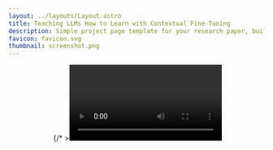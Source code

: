 ```yaml
---
layout: ../layouts/Layout.astro
title: Teaching LLMs How to Learn with Contextual Fine-Tuning
description: Simple project page template for your research paper, built with Astro and Tailwind CSS
favicon: favicon.svg
thumbnail: screenshot.png
---
```






<Header
  title={frontmatter.title}
  authors={[
    {},{},
    {
      name: "Younwoo Choi",
      notes: ["*"],
    },
    {
      name: "Muhammad Adil Asif",
      notes: ["*"],
    },
    {
      name: "Ziwen Han",
      notes: ["†"],
    },
    {
      name: "John Willes",
    },
    {},{},{},{},{},{},{},{},{},{},{},{},{},{},
    {
      name: "Rahul G. Krishnan",
    },
    {},{},{},{},{},{},{},{},{},
    {
      name: "University of Toronto"
    },
    {
      name: "Vector Institute"
    },
  ]}
  conference="ICLR 2025"
  notes={[
    {
      symbol: "*",
      text: "Equal contribution",
    },
    {
      symbol: "†",
      text: "Work conducted while at the Vector Institute",
    },
  ]}
  links={[
    {
      name: "Paper",
      url: "https://openreview.net/forum?id=FS2nukC2jv",
      icon: "ri:file-pdf-2-line",
    },
    {
      name: "Code",
      url: "https://github.com/younwoochoi/Contextual-Fine-Tuning",
      icon: "ri:github-line",
    },
    {
      name: "Dataset",
      url: "https://huggingface.co/datasets/ywchoi/OpenMedText",
      icon: "simple-icons:huggingface"
    }
  ]}
  />

<Image source={mainfig} altText="Diagram of the transformer deep learning architecture." />
{/*  ><Video source={outside} */}

<HighlightedSection>

## Abstract

Prompting Large Language Models (LLMs), or providing context on the expected model of operation, is an effective way to steer the outputs of such models to satisfy human desiderata after they have been trained. But in rapidly evolving domains, there is often need to fine-tune LLMs to improve either the kind of knowledge in their memory or their abilities to perform open ended reasoning in new domains. When human's learn new concepts, we often do so by linking the new material that we are studying to concepts we have already learned before. To that end, we ask, "can prompting help us teach LLMs how to learn". In this work, we study a novel generalization of instruction tuning, called contextual fine-tuning, to fine-tune LLMs. Our method leverages instructional prompts designed to mimic human cognitive strategies in learning and problem-solving to guide the learning process during training, aiming to improve the model’s interpretation and understanding of domain-specific knowledge. We empirically demonstrate that this simple yet effective modification improves the ability of LLMs to be fine-tuned rapidly on new datasets both within the medical and financial domains.

</HighlightedSection>

## Figures

Use the figure component to display images, videos, equations, or any other element, with an optional caption.

<Figure
    caption="Diagram of the transformer deep learning architecture."
  >
    <Image source={transformer} altText="Diagram of the transformer deep learning architecture." />
</Figure>

## Two columns

Use the two columns component to display two columns of content. In this example, the first column contains a figure with a YouTube video and the second column contains a figure with a custom [React](https://react.dev/) component. By default, they display side by side, but if the screen is narrow enough (for example, on mobile), they're arranged vertically.

<TwoColumns>
  <Figure slot="left" caption="Take a look at this YouTube video.">
    <YouTubeVideo videoId="wjZofJX0v4M" />
  </Figure>
  <Figure slot="right" caption="Now look at this Gaussian Splat, rendered with a React component.">
    <Splat client:idle />
  </Figure>
</TwoColumns>

## Heading levels

Use headings to divide your content into sections.

### Heading 3

Go down a level to heading 3...

#### Heading 4

...and down again to heading 4.

## LaTeX

You can also add LaTeX formulas, rendered during the build process using [KaTeX](https://katex.org/) so they're quick to load for visitors of your project page. You can write them inline, like this: <LaTeX inline formula="a^2 + b^2 = c^2" />. Or, you can write them as a block:

<LaTeX formula="\int_a^b f(x) dx" />

## Tables

You can add simple tables using [GitHub Flavored Markdown syntax](https://docs.github.com/en/get-started/writing-on-github/working-with-advanced-formatting/organizing-information-with-tables):

| Model | Accuracy | F1 score | Training time (hours) |
| :--- | :---: | :---: | :---: |
| BERT-base | 0.89 | 0.87 | 4.5 |
| RoBERTa-large | 0.92 | 0.91 | 7.2 |
| DistilBERT | 0.86 | 0.84 | 2.1 |
| XLNet | 0.90 | 0.89 | 6.8 |


## Method

We explore:
1. **Fixed, manually designed prompts** inspired by strategies for effective human learning (focusing on key concepts, critical analysis, bridging new and old knowledge, etc.).
2. **Text-adaptive prompts** generated automatically by another LLM (GPT-4-style model), which tailors the prompt based on the current training text.

## OpenMedText

To test domain adaptation in a challenging setting, we curated a biomedical dataset of 121,489 biomedical journal articles (MDPI) and 29 open-source medical textbooks. This differs from PubMed or PMC because it includes educational textbooks with explanatory text. We release <em>OpenMedText</em> as a resource for domain adaptation research.


## Experiments

We evaluate on both **financial** and **medical** tasks to show the effectiveness of CFT. 

**Financial tasks** include FiQA sentiment analysis, MultiFin headline classification, and Causal20 (classifying cause vs. noise).  
**Medical tasks** include subsets of MMLU (Anatomy, Clinical Knowledge, College Biology, College Medicine, Medical Genetics, Professional Medicine) and the MedQA professional exam dataset.

### Setup

- We fine-tune LLaMA2-based models of size 7B and 13B.  
- We compare baseline Chat (no further domain adaptation), Chat (CPT), and Chat (CFT) for each domain’s training corpus.  
- We measure zero-shot performance on the downstream tasks.

### Results

Below are sample results (see paper for full details).

<Figure caption="Medical Benchmarks (Zero-shot) using Llama 2 7B.">
  <Table>
    <thead>
      <tr>
        <th>Method</th>
        <th>Anatomy</th>
        <th>Clinical</th>
        <th>College Bio</th>
        <th>College Med</th>
        <th>Med Genetics</th>
        <th>Prof Med</th>
        <th>MedQA</th>
        <th>Avg</th>
      </tr>
    </thead>
    <tbody>
      <tr>
        <td>Chat (baseline)</td>
        <td>44.07</td>
        <td>46.79</td>
        <td>48.61</td>
        <td>39.02</td>
        <td>49.00</td>
        <td>48.90</td>
        <td>38.96</td>
        <td>45.05</td>
      </tr>
      <tr>
        <td>Chat (CPT)</td>
        <td>45.19</td>
        <td>47.17</td>
        <td>49.31</td>
        <td>43.93</td>
        <td>50.50</td>
        <td>46.32</td>
        <td>39.28</td>
        <td>45.96</td>
      </tr>
      <tr>
        <td><strong>Chat (CFT)</strong></td>
        <td><strong>48.15</strong></td>
        <td><strong>48.87</strong></td>
        <td><strong>52.08</strong></td>
        <td><strong>44.22</strong></td>
        <td><strong>54.00</strong></td>
        <td>46.69</td>
        <td><strong>40.65</strong></td>
        <td><strong>47.81</strong></td>
      </tr>
    </tbody>
  </Table>
</Figure>

We see consistent gains from CFT. Similar trends appear at 13B scale, and for th


## BibTeX citation

```bibtex
@inproceedings{
choi2025teaching,
title={Teaching {LLM}s How To Learn with Contextual Fine-Tuning},
author={Younwoo Choi and Muhammad Adil Asif and Ziwen Han and John Willes and Rahul Krishnan},
booktitle={The Thirteenth International Conference on Learning Representations},
year={2025},
url={https://openreview.net/forum?id=FS2nukC2jv}
}
```